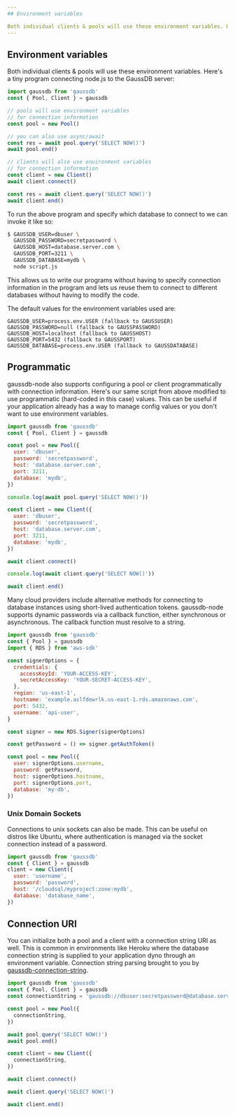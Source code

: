 ```yaml
---
## Environment variables

Both individual clients & pools will use these environment variables. Here's a tiny program connecting node.js to the GaussDB server:le: Connecting
---
```


## Environment variables

Both individual clients & pools will use these environment variables. Here's a tiny program connecting node.js to the GaussDB server:

```js
import gaussdb from 'gaussdb'
const { Pool, Client } = gaussdb

// pools will use environment variables
// for connection information
const pool = new Pool()

// you can also use async/await
const res = await pool.query('SELECT NOW()')
await pool.end()

// clients will also use environment variables
// for connection information
const client = new Client()
await client.connect()

const res = await client.query('SELECT NOW()')
await client.end()
```

To run the above program and specify which database to connect to we can invoke it like so:

```sh
$ GAUSSDB_USER=dbuser \
  GAUSSDB_PASSWORD=secretpassword \
  GAUSSDB_HOST=database.server.com \
  GAUSSDB_PORT=3211 \
  GAUSSDB_DATABASE=mydb \
  node script.js
```

This allows us to write our programs without having to specify connection information in the program and lets us reuse them to connect to different databases without having to modify the code.

The default values for the environment variables used are:

```
GAUSSDB_USER=process.env.USER (fallback to GAUSSUSER)
GAUSSDB_PASSWORD=null (fallback to GAUSSPASSWORD)
GAUSSDB_HOST=localhost (fallback to GAUSSHOST)
GAUSSDB_PORT=5432 (fallback to GAUSSPORT)
GAUSSDB_DATABASE=process.env.USER (fallback to GAUSSDATABASE)
```

## Programmatic

gaussdb-node also supports configuring a pool or client programmatically with connection information. Here's our same script from above modified to use programmatic (hard-coded in this case) values. This can be useful if your application already has a way to manage config values or you don't want to use environment variables.

```js
import gaussdb from 'gaussdb'
const { Pool, Client } = gaussdb

const pool = new Pool({
  user: 'dbuser',
  password: 'secretpassword',
  host: 'database.server.com',
  port: 3211,
  database: 'mydb',
})

console.log(await pool.query('SELECT NOW()'))

const client = new Client({
  user: 'dbuser',
  password: 'secretpassword',
  host: 'database.server.com',
  port: 3211,
  database: 'mydb',
})

await client.connect()

console.log(await client.query('SELECT NOW()'))

await client.end()
```

Many cloud providers include alternative methods for connecting to database instances using short-lived authentication tokens. gaussdb-node supports dynamic passwords via a callback function, either synchronous or asynchronous. The callback function must resolve to a string.

```js
import gaussdb from 'gaussdb'
const { Pool } = gaussdb
import { RDS } from 'aws-sdk'

const signerOptions = {
  credentials: {
    accessKeyId: 'YOUR-ACCESS-KEY',
    secretAccessKey: 'YOUR-SECRET-ACCESS-KEY',
  },
  region: 'us-east-1',
  hostname: 'example.aslfdewrlk.us-east-1.rds.amazonaws.com',
  port: 5432,
  username: 'api-user',
}

const signer = new RDS.Signer(signerOptions)

const getPassword = () => signer.getAuthToken()

const pool = new Pool({
  user: signerOptions.username,
  password: getPassword,
  host: signerOptions.hostname,
  port: signerOptions.port,
  database: 'my-db',
})
```

### Unix Domain Sockets

Connections to unix sockets can also be made. This can be useful on distros like Ubuntu, where authentication is managed via the socket connection instead of a password.

```js
import gaussdb from 'gaussdb'
const { Client } = gaussdb
client = new Client({
  user: 'username',
  password: 'password',
  host: '/cloudsql/myproject:zone:mydb',
  database: 'database_name',
})
```

## Connection URI

You can initialize both a pool and a client with a connection string URI as well. This is common in environments like Heroku where the database connection string is supplied to your application dyno through an environment variable. Connection string parsing brought to you by [gaussdb-connection-string](https://github.com/HuaweiCloudDeveloper/gaussdb-node/tree/master/packages/gaussdb-connection-string).

```js
import gaussdb from 'gaussdb'
const { Pool, Client } = gaussdb
const connectionString = 'gaussdb://dbuser:secretpassword@database.server.com:3211/mydb'

const pool = new Pool({
  connectionString,
})

await pool.query('SELECT NOW()')
await pool.end()

const client = new Client({
  connectionString,
})

await client.connect()

await client.query('SELECT NOW()')

await client.end()
```
